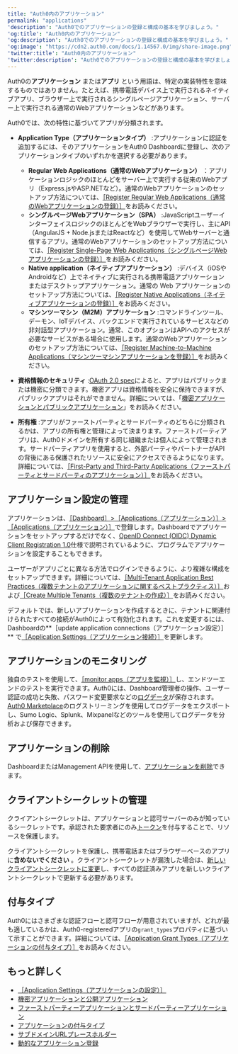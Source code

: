 ```yaml
---
title: "Auth0内のアプリケーション"
permalink: "applications"
'description': "Auth0でのアプリケーションの登録と構成の基本を学びましょう。"
'og:title': "Auth0内のアプリケーション"
'og:description': "Auth0でのアプリケーションの登録と構成の基本を学びましょう。"
'og:image': "https://cdn2.auth0.com/docs/1.14567.0/img/share-image.png"
'twitter:title': "Auth0内のアプリケーション"
'twitter:description': "Auth0でのアプリケーションの登録と構成の基本を学びましょう。"
---
```


Auth0の**アプリケーション** または**アプリ** という用語は、特定の実装特性を意味するものではありません。たとえば、携帯電話デバイス上で実行されるネイティブアプリ、ブラウザー上で実行されるシングルページアプリケーション、サーバー上で実行される通常のWebアプリケーションなどがあります。

Auth0では、次の特性に基づいてアプリが分類されます。

* **Application Type（アプリケーションタイプ）** :アプリケーションに認証を追加するには、そのアプリケーションを<Tooltip data-tooltip-id="react-containers-DefinitionTooltip-0" href="/docs/ja-jp/glossary?term=auth0-dashboard" tip="Auth0 Dashboard: サービスを構成するためのAuth0の主製品。" cta="用語集の表示">Auth0 Dashboard</Tooltip>に登録し、次のアプリケーションタイプのいずれかを選択する必要があります。

  + **Regular Web Applications（通常のWebアプリケーション）** ：アプリケーションロジックのほとんどをサーバー上で実行する従来のWebアプリ（Express.jsやASP.NETなど）。通常のWebアプリケーションのセットアップ方法については、[［Register Regular Web Applications（通常のWebアプリケーションの登録）］](/docs/ja-jp/get-started/auth0-overview/create-applications/regular-web-apps)をお読みください。
  + **シングルページWebアプリケーション（SPA）** :JavaScriptユーザーインターフェイスロジックのほとんどをWebブラウザーで実行し、主にAPI（AngularJS + Node.jsまたはReactなど）を使用してWebサーバーと通信するアプリ。通常のWebアプリケーションのセットアップ方法については、[［Register Single-Page Web Applications（シングルページWebアプリケーションの登録）］](/docs/ja-jp/get-started/auth0-overview/create-applications/single-page-web-apps)をお読みください。
  + **Native application（ネイティブアプリケーション）** :デバイス（iOSやAndroidなど）上でネイティブに実行される携帯電話アプリケーションまたはデスクトップアプリケーション。通常の Web アプリケーションのセットアップ方法については、[［Register Native Applications（ネイティブアプリケーションの登録）］](/docs/ja-jp/get-started/auth0-overview/create-applications/native-apps)をお読みください。
  + **マシンツーマシン（M2M）アプリケーション** :コマンドラインツール、デーモン、IoTデバイス、バックエンドで実行されているサービスなどの非対話型アプリケーション。通常、このオプションはAPIへのアクセスが必要なサービスがある場合に使用します。通常のWebアプリケーションのセットアップ方法については、[［Register Machine-to-Machine Applications（マシンツーマシンアプリケーションを登録）］](/docs/ja-jp/get-started/auth0-overview/create-applications/machine-to-machine-apps)をお読みください。
* **資格情報のセキュリティ** :[OAuth 2.0 spec](https://tools.ietf.org/html/rfc6749#section-2.1)によると、アプリはパブリックまたは機密に分類できます。機密アプリは資格情報を安全に保持できますが、パブリックアプリはそれができません。詳細については、「[機密アプリケーションとパブリックアプリケーション](/docs/ja-jp/get-started/applications/confidential-and-public-applications)」をお読みください。
* **所有権** :アプリがファーストパーティとサードパーティのどちらに分類されるかは、アプリの所有権と管理によって決まります。ファーストパーティアプリは、Auth0ドメインを所有する同じ組織または個人によって管理されます。サードパーティアプリを使用すると、外部パーティやパートナーがAPIの背後にある保護されたリソースに安全にアクセスできるようになります。詳細については、[［First-Party and Third-Party Applications（ファーストパーティとサードパーティのアプリケーション）］](/docs/ja-jp/get-started/applications/confidential-and-public-applications/first-party-and-third-party-applications)をお読みください。

## アプリケーション設定の管理

アプリケーションは、[［Dashboard］>［Applications（アプリケーション）］>［Applications（アプリケーション）］](https://manage.auth0.com/#/applications/{yourClientId}/settings)で登録します。Dashboardでアプリケーションをセットアップするだけでなく、[OpenID Connect (OIDC) Dynamic Client Registration 1.0](https://openid.net/specs/openid-connect-registration-1_0.html)仕様で説明されているように、プログラムでアプリケーションを設定することもできます。

ユーザーがアプリごとに異なる方法でログインできるように、より複雑な構成をセットアップできます。詳細については、[［Multi-Tenant Application Best Practices（複数テナントのアプリケーションに関するベストプラクティス）］](/docs/ja-jp/get-started/auth0-overview/create-tenants/multi-tenant-apps-best-practices)および[［Create Multiple Tenants（複数のテナントの作成）］](/docs/ja-jp/get-started/auth0-overview/create-tenants/create-multiple-tenants)をお読みください。

デフォルトでは、新しいアプリケーションを作成するときに、テナントに関連付けられたすべての接続がAuth0によって有効化されます。これを変更するには、Dashboardの**［update application connections（アプリケーション設定）］** で[［Application Settings（アプリケーション接続）］](/docs/ja-jp/get-started/applications/update-application-connections)を更新します。

## アプリケーションのモニタリング

独自のテストを使用して、[［monitor apps（アプリを監視）］](/docs/ja-jp/deploy-monitor/monitor/monitor-applications)し、エンドツーエンドのテストを実行できます。Auth0には、Dashboard管理者の操作、ユーザー認証の成功と失敗、パスワード変更要求などの[ログデータ](/docs/ja-jp/deploy-monitor/logs)が保存されます。[Auth0 Marketplace](https://marketplace.auth0.com/features/log-streaming)のログストリーミングを使用してログデータをエクスポートし、Sumo Logic、Splunk、Mixpanelなどのツールを使用してログデータを分析および保存できます。

## アプリケーションの削除

Dashboardまたは<Tooltip data-tooltip-id="react-containers-DefinitionTooltip-0" href="/docs/ja-jp/glossary?term=management-api" tip="Management API: 顧客が管理タスクを実行できるようにするための製品。" cta="用語集の表示">Management API</Tooltip>を使用して、[アプリケーションを削除](/docs/ja-jp/get-started/applications/remove-applications)できます。

## クライアントシークレットの管理

クライアントシークレットは、アプリケーションと認可サーバーのみが知っているシークレットです。承認された要求者にのみ[トークン](/docs/ja-jp/secure/tokens)を付与することで、リソースを保護します。

クライアントシークレットを保護し、携帯電話またはブラウザーベースのアプリに**含めないでください** 。クライアントシークレットが漏洩した場合は、[新しいクライアントシークレットに変更](/docs/ja-jp/get-started/applications/rotate-client-secret)し、すべての認証済みアプリを新しいクライアントシークレットで更新する必要があります。

## 付与タイプ

Auth0にはさまざまな認証フローと認可フローが用意されていますが、どれが最も適しているかは、Auth0-registeredアプリの`grant_types`プロパティに基づいて示すことができます。詳細については、[［Application Grant Types（アプリケーションの付与タイプ）］](/docs/ja-jp/get-started/applications/application-grant-types)をお読みください。

## もっと詳しく

* [［Application Settings（アプリケーションの設定）］](/docs/ja-jp/get-started/applications/application-settings)
* [機密アプリケーションと公開アプリケーション](/docs/ja-jp/get-started/applications/confidential-and-public-applications)
* [ファーストパーティーアプリケーションとサードパーティーアプリケーション](/docs/ja-jp/get-started/applications/confidential-and-public-applications/first-party-and-third-party-applications)
* [アプリケーションの付与タイプ](/docs/ja-jp/get-started/applications/application-grant-types)
* [サブドメインURLプレースホルダー](/docs/ja-jp/get-started/applications/wildcards-for-subdomains)
* [動的なアプリケーション登録](/docs/ja-jp/get-started/applications/dynamic-client-registration)